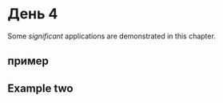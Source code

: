 # День 4

Some _significant_ applications are demonstrated in this chapter.

## пример

## Example two
